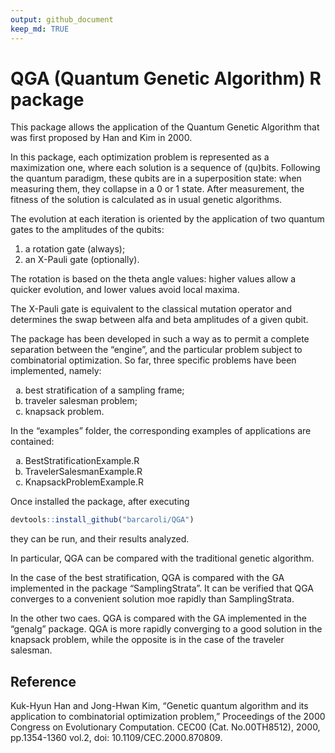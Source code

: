 ```yaml
---
output: github_document
keep_md: TRUE
---
```


# QGA (Quantum Genetic Algorithm) R package

This package allows the application of the Quantum Genetic Algorithm that was first proposed by Han and Kim in 2000.

In this package, each optimization problem is represented as a maximization one, where each solution is a sequence of (qu)bits. Following the quantum paradigm, these qubits are in a superposition state: when measuring them, they collapse in a 0 or 1 state. After measurement, the fitness of the solution is calculated as in usual genetic algorithms.

The evolution at each iteration is oriented by the application of two quantum gates to the amplitudes of the qubits:

1. a rotation gate (always);
2. an X-Pauli gate (optionally).

The rotation is based on the theta angle values: higher values allow a quicker evolution, and lower values avoid local maxima.

The X-Pauli gate is equivalent to the classical mutation operator and determines the swap between alfa and beta amplitudes of a given qubit.

The package has been developed in such a way as to permit a complete separation between the "engine", and the particular problem subject to combinatorial optimization. So far, three specific problems have been implemented, namely:

a. best stratification of a sampling frame;
b. traveler salesman problem;
c. knapsack problem.

In the "examples" folder, the corresponding examples of applications are contained:

a. BestStratificationExample.R
b. TravelerSalesmanExample.R
c. KnapsackProblemExample.R

Once installed the package, after executing

```r
devtools::install_github("barcaroli/QGA")
```

they can be run, and their results analyzed.

In particular, QGA can be compared with the traditional genetic algorithm. 

In the case of the best stratification, QGA is compared with the GA implemented in the package "SamplingStrata". It can be verified that QGA converges to a convenient solution moe rapidly than SamplingStrata.

In the other two caes. QGA is compared with the GA implemented in the "genalg" package. QGA is more rapidly converging to a good solution in the knapsack problem, while the opposite is in the case of the traveler salesman.


## Reference

Kuk-Hyun Han and Jong-Hwan Kim, "Genetic quantum algorithm and its application to combinatorial optimization problem," Proceedings of the 2000 Congress on Evolutionary Computation. CEC00 (Cat. No.00TH8512), 2000, pp.1354-1360 vol.2, doi: 10.1109/CEC.2000.870809.




